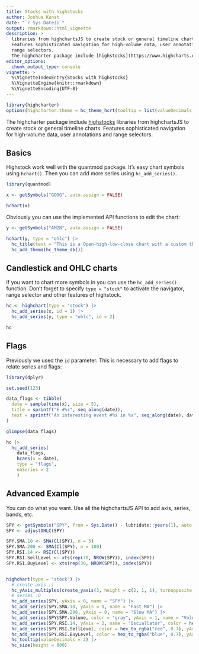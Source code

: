 ```yaml
---
title: Stocks with highstocks
author: Joshua Kunst
date: "`r Sys.Date()`"
output: rmarkdown::html_vignette
description: >
  libraries from highchartsJS to create stock or general timeline charts.
  Features sophisticated navigation for high-volume data, user annotations and
  range selectors.
  The highcharter package include [highstocks](https://www.highcharts.com/demo/stock)
editor_options: 
  chunk_output_type: console
vignette: >
  %\VignetteIndexEntry{Stocks with highstocks}
  %\VignetteEngine{knitr::rmarkdown}
  %\VignetteEncoding{UTF-8}   
---
```


<script>
$(document).ready(function(){ 
  el = $(".page-header > h1")
  icon = "line-chart"
  text = el.text()
  text_new = "<span class=\"fa fa-" + icon  + "\"></span> " + text
  el.html(text_new) 
}) ;
</script>

```r
library(highcharter)
options(highcharter.theme = hc_theme_hcrt(tooltip = list(valueDecimals = 2)))
```

The highcharter package include [highstocks](https://www.highcharts.com/demo/stock) 
libraries from highchartsJS to create stock or general timeline charts.
Features sophisticated navigation for high-volume data, user annotations and
range selectors.

## Basics

Highstock work well with the quantmod package. It's  easy chart symbols using
`hchart()`. Then you can add more series using `hc_add_series()`.

```r
library(quantmod)

x <- getSymbols("GOOG", auto.assign = FALSE)

hchart(x)
```

Obviously you can use the implemented API functions to edit the chart:

```r
y <- getSymbols("AMZN", auto.assign = FALSE)

hchart(y, type = "ohlc") |> 
  hc_title(text = "This is a Open-high-low-close chart with a custom theme") |> 
  hc_add_theme(hc_theme_db())
```

## Candlestick and OHLC charts

If you want to chart more symbols in you can
use the `hc_add_series()` function. Don't forget to specify `type = "stock"` to
activate the navigator, range selector and other features of highstock.   

```r
hc <- highchart(type = "stock") |> 
  hc_add_series(x, id = 1) |> 
  hc_add_series(y, type = "ohlc", id = 2)

hc
```
## Flags

Previously we used the `id` parameter. This is necessary 
to add flags to relate series and flags:

```r
library(dplyr)

set.seed(123)

data_flags <- tibble(
  date = sample(time(x), size = 5),
  title = sprintf("E #%s", seq_along(date)),
  text = sprintf("An interesting event #%s in %s", seq_along(date), date)
)

glimpse(data_flags)

hc |> 
  hc_add_series(
    data_flags, 
    hcaes(x = date),
    type = "flags", 
    onSeries = 2
    )
```

## Advanced Example

You can do what you want. Use all the highchartsJS API to add axis, series, 
bands, etc.

```r
SPY <- getSymbols("SPY", from = Sys.Date() - lubridate::years(1), auto.assign = FALSE)
SPY <- adjustOHLC(SPY)

SPY.SMA.10 <- SMA(Cl(SPY), n = 5)
SPY.SMA.200 <- SMA(Cl(SPY), n = 100)
SPY.RSI.14 <- RSI(Cl(SPY))
SPY.RSI.SellLevel <- xts(rep(70, NROW(SPY)), index(SPY))
SPY.RSI.BuyLevel <- xts(rep(30, NROW(SPY)), index(SPY))


highchart(type = "stock") |> 
  # create axis :)
  hc_yAxis_multiples(create_yaxis(3, height = c(2, 1, 1), turnopposite = TRUE)) |> 
  # series :D
  hc_add_series(SPY, yAxis = 0, name = "SPY") |> 
  hc_add_series(SPY.SMA.10, yAxis = 0, name = "Fast MA") |> 
  hc_add_series(SPY.SMA.200, yAxis = 0, name = "Slow MA") |> 
  hc_add_series(SPY$SPY.Volume, color = "gray", yAxis = 1, name = "Volume", type = "column") |> 
  hc_add_series(SPY.RSI.14, yAxis = 2, name = "Osciallator", color = hex_to_rgba("green", 0.7)) |>
  hc_add_series(SPY.RSI.SellLevel, color = hex_to_rgba("red", 0.7), yAxis = 2, name = "Sell level") |> 
  hc_add_series(SPY.RSI.BuyLevel, color = hex_to_rgba("blue", 0.7), yAxis = 2, name = "Buy level") |> 
  hc_tooltip(valueDecimals = 2) |> 
  hc_size(height = 800)
```

